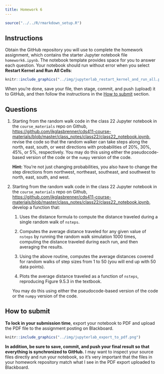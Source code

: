 ```yaml
---
title: Homework 6
---
```


```r
source("../../R/rmarkdown_setup.R")
```

## Instructions

Obtain the GitHub repository you will use to complete the homework assignment, which contains the starter Jupyter notebook file `homework6.ipynb`.
The notebook template provides space for you to answer each question.
Your notebook should run without error when you select **Restart Kernel and Run All Cells**:

```r
knitr::include_graphics("../img/jupyterlab_restart_kernel_and_run_all.png")
```

When you’re done, save your file, then stage, commit, and push (upload) it to GitHub, and then follow the instructions in the [How to submit](#how-to-submit) section.

## Questions

@.  Starting from the random walk code in the class 22 Jupyter notebook in the `course_materials` repo on Github, <https://github.com/jkglasbrenner/cds411-course-materials/blob/master/class_notes/class22/class22_notebook.ipynb>, revise the code so that the random walker can take steps along the north, east, south, or west directions with probabilities of 20%, 30%, 45%, or 5%, respectively.
    You may do this using either the pseudocode-based version of the code or the `numpy` version of the code.

    **Hint:** You're not just changing probabilities, you also have to change the step directions from northwest, northeast, southeast, and southwest to north, east, south, and west.

@.  Starting from the random walk code in the class 22 Jupyter notebook in the `course_materials` repo on Github, <https://github.com/jkglasbrenner/cds411-course-materials/blob/master/class_notes/class22/class22_notebook.ipynb>, develop a function that:

    1.  Uses the distance formula to compute the distance traveled during a single random walk of `nsteps`.
    
    2.  Computes the average distance traveled for any given value of `nsteps` by running the random walk simulation 1000 times, computing the distance traveled during each run, and then averaging the results.
    
    3.  Using the above routine, computes the average distances covered for random walks of step sizes from 1 to 50 (you will end up with 50 data points).
    
    4.  Plots the average distance traveled as a function of `nsteps`, reproducing Figure 9.5.3 in the textbook.
    
    You may do this using either the pseudocode-based version of the code or the `numpy` version of the code.

## How to submit

**To lock in your submission time**, export your notebook to PDF and upload the PDF file to the assignment posting on Blackboard.

```r
knitr::include_graphics("../img/jupyterlab_export_to_pdf.png")
```

**In addition, be sure to save, commit, and push your final result so that everything is synchronized to GitHub.**
I may want to inspect your source files directly and run your notebook, so it's very important that the files in your homework repository match what I see in the PDF export uploaded to Blackboard.
